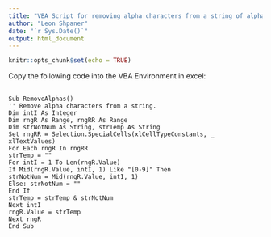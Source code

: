 ```yaml
---
title: "VBA Script for removing alpha characters from a string of alphanumeric text"
author: "Leon Shpaner"
date: "`r Sys.Date()`"
output: html_document
---
```


```r
knitr::opts_chunk$set(echo = TRUE)
```

Copy the following code into the VBA Environment in excel:
<pre>
  <code>
Sub RemoveAlphas()
'' Remove alpha characters from a string.
Dim intI As Integer
Dim rngR As Range, rngRR As Range
Dim strNotNum As String, strTemp As String
Set rngRR = Selection.SpecialCells(xlCellTypeConstants, _
xlTextValues)
For Each rngR In rngRR
strTemp = ""
For intI = 1 To Len(rngR.Value)
If Mid(rngR.Value, intI, 1) Like "[0-9]" Then
strNotNum = Mid(rngR.Value, intI, 1)
Else: strNotNum = ""
End If
strTemp = strTemp & strNotNum
Next intI
rngR.Value = strTemp
Next rngR
End Sub
  </code>
</pre>

